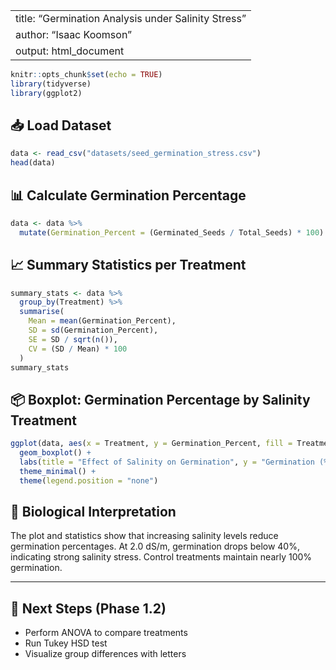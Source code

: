 
---
title: "Germination Analysis under Salinity Stress"
author: "Isaac Koomson"
output: html_document
---

```r
knitr::opts_chunk$set(echo = TRUE)
library(tidyverse)
library(ggplot2)
```

## 📥 Load Dataset

```r
data <- read_csv("datasets/seed_germination_stress.csv")
head(data)
```

## 📊 Calculate Germination Percentage

```r
data <- data %>%
  mutate(Germination_Percent = (Germinated_Seeds / Total_Seeds) * 100)
```

## 📈 Summary Statistics per Treatment

```r
summary_stats <- data %>%
  group_by(Treatment) %>%
  summarise(
    Mean = mean(Germination_Percent),
    SD = sd(Germination_Percent),
    SE = SD / sqrt(n()),
    CV = (SD / Mean) * 100
  )
summary_stats
```

## 📦 Boxplot: Germination Percentage by Salinity Treatment

```r
ggplot(data, aes(x = Treatment, y = Germination_Percent, fill = Treatment)) +
  geom_boxplot() +
  labs(title = "Effect of Salinity on Germination", y = "Germination (%)") +
  theme_minimal() +
  theme(legend.position = "none")
```

## 🧠 Biological Interpretation

The plot and statistics show that increasing salinity levels reduce germination percentages. At 2.0 dS/m, germination drops below 40%, indicating strong salinity stress. Control treatments maintain nearly 100% germination.

---

## 🧪 Next Steps (Phase 1.2)

- Perform ANOVA to compare treatments
- Run Tukey HSD test
- Visualize group differences with letters
